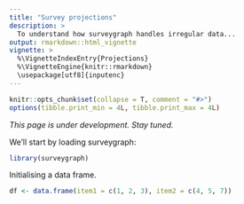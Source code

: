 ```yaml
---
title: "Survey projections"
description: >
  To understand how surveygraph handles irregular data...
output: rmarkdown::html_vignette
vignette: >
  %\VignetteIndexEntry{Projections}
  %\VignetteEngine{knitr::rmarkdown}
  \usepackage[utf8]{inputenc}
---
```


```r
knitr::opts_chunk$set(collapse = T, comment = "#>")
options(tibble.print_min = 4L, tibble.print_max = 4L)
```

_This page is under development. Stay tuned._

We'll start by loading surveygraph:

```r
library(surveygraph)
```

Initialising a data frame.

```r
df <- data.frame(item1 = c(1, 2, 3), item2 = c(4, 5, 7))
```
